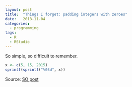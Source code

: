 ```yaml
---
layout: post
title:  "Things I forget: padding integers with zeroes"
date:   2018-11-04
categories:
  - programming
tags:
  - R
  - RStudio
---
```


So simple, so difficult to remember.

```r
x <- c(5, 15, 2015)
sprintf(sprintf("%03d", x))
```

Source: [SO post](https://stackoverflow.com/questions/5812493/how-to-add-leading-zeros)